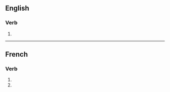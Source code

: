 {{also|intensifiés}}

==English==

===Verb===
{{head|en|verb form}}

# {{en-third-person singular of|intensify}}

----

==French==

===Verb===
{{fr-verb-form}}

# {{inflection of|intensifier||2|s|pres|indc|lang=fr}}
# {{inflection of|intensifier||2|s|pres|subj|lang=fr}}